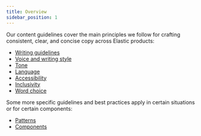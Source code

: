 ```yaml
---
title: Overview
sidebar_position: 1
---
```


Our content guidelines cover the main principles we follow for crafting consistent, clear, and concise copy across Elastic products:

- [Writing guidelines](./writing/guidelines.mdx)
- [Voice and writing style](./style.mdx)
- [Tone](./adapt-tone.mdx)
- [Language](./language.mdx)
- [Accessibility](./accessibility.mdx)
- [Inclusivity](./inclusivity.mdx)
- [Word choice](./word-choice.mdx)

Some more specific guidelines and best practices apply in certain situations or for certain components:

- [Patterns](../patterns/index.mdx)
- [Components](../components/overview.mdx)

